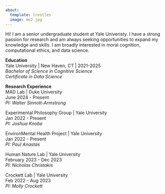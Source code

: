 ```yaml
---
about:
  template: trestles
  image: me2.jpg
---
```


Hi! I am a senior undergraduate student at Yale Univeristy. I have a strong passion for research and am always seeking opportunities to expand my knowledge and skills. I am broadly interested in moral cognition, computational ethics, and data science.

**Education**  
Yale University | New Haven, CT | 2021-2025  
*Bachelor of Science in Cognitive Science*  
*Certificate in Data Science*  

**Research Experience**  
MAD Lab | Duke University   
June 2024 - Present  
*PI: Walter Sinnott-Armstrong*  

Experimental Philosophy Group | Yale University  
Jan 2022 - Present  
*PI: Joshua Knobe* 

EnvironMental Health Project | Yale University  
Jan 2022 - Present  
*PI: Paul Anastas*  

Human Nature Lab | Yale University  
February 2023 - Dec 2023  
*PI: Nicholas Christakis*  

Crockett Lab | Yale University  
Feb 2022 - Aug 2023  
*PI: Molly Crockett*  